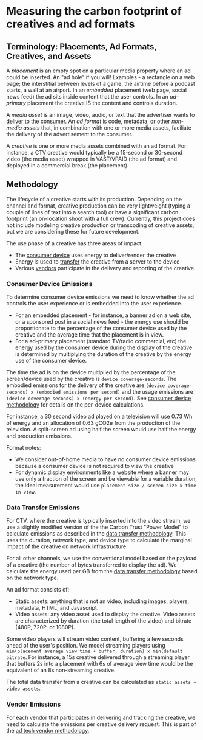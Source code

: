 # Measuring the carbon footprint of creatives and ad formats

## Terminology: Placements, Ad Formats, Creatives, and Assets

A _placement_ is an empty spot on a particular media property where an ad could be inserted. An "ad hole" if you will! Examples - a rectangle on a web page; the interstitial between levels of a game, the airtime before a podcast starts, a wall at an airport. In an _embedded_ placement (web page, social news feed) the ad sits inside content that the user controls. In an _ad-primary_ placement the creative IS the content and controls duration.

A _media asset_ is an image, video, audio, or text that the advertiser wants to deliver to the consumer. An _ad format_ is code, metadata, or other _non-media assets_ that, in combination with one or more media assets, faciliate the delivery of the advertisement to the consumer.

A _creative_ is one or more media assets combined with an ad format. For instance, a CTV creative would typically be a 15-second or 30-second video (the media asset) wrapped in VAST/VPAID (the ad format) and deployed in a commercial break (the placement).

## Methodology

The lifecycle of a creative starts with its production. Depending on the channel and format, creative production can be very lightweight (typing a couple of lines of text into a search tool) or have a significant carbon footprint (an on-location shoot with a full crew). Currently, this project does not include modeling creative production or transcoding of creative assets, but we are considering these for future development.

The use phase of a creative has three areas of impact:

- The [consumer device](./consumer_devices) uses energy to deliver/render the creative
- Energy is used to [transfer](./data_transfer) the creative from a server to the device
- Various [vendors](./ad_tech_model) participate in the delivery and reporting of the creative.

### Consumer Device Emissions

To determine consumer device emissions we need to know whether the ad controls the user experience or is embedded into the user experience.

- For an embedded placement - for instance, a banner ad on a web site, or a sponsored post in a social news feed - the energy use should be proportionate to the percentage of the consumer device used by the creative and the average time that the placement is in view.
- For a ad-primary placement (standard TV/radio commercial, etc) the energy used by the consumer device during the display of the creative is determined by multiplying the duration of the creative by the energy use of the consumer device.

The time the ad is on the device multiplied by the percentage of the screen/device used by the creative is `device coverage-seconds`. The embodied emissions for the delivery of the creative are `(device coverage-seconds) x (embodied emissions per second)` and the usage emissions are `(device coverage-seconds) x (energy per second)`. See [consumer device methodology](./consumer_devices) for details on the per-device calculations.

For instance, a 30 second video ad played on a television will use 0.73 Wh of energy and an allocation of 0.63 gCO2e from the production of the television. A split-screen ad using half the screen would use half the energy and production emissions.

Format notes:

- We consider out-of-home media to have no consumer device emissions because a consumer device is not required to view the creative
- For dynamic display environments like a website where a banner may use only a fraction of the screen and be viewable for a variable duration, the ideal measurement would use `placement size / screen size x time in view`.

### Data Transfer Emissions

For CTV, where the creative is typically inserted into the video stream, we use a slightly modified version of the the Carbon Trust "Power Model" to calculate emissions as described in the [data transfer methodology](./data_transfer). This uses the duration, network type, and device type to calculate the marginal impact of the creative on network infrastructure.

For all other channels, we use the conventional model based on the payload of a creative (the number of bytes transferred to display the ad). We calculate the energy used per GB from the [data transfer methodology](./data_transfer) based on the network type.

An ad format consists of:

- Static assets: anything that is not an video, including images, players, metadata, HTML, and Javascript.
- Video assets: any video asset used to display the creative. Video assets are characterized by duration (the total length of the video) and bitrate (480P, 720P, or 1080P).

Some video players will stream video content, buffering a few seconds ahead of the user's position. We model streaming players using `min(placement average view time + buffer, duration) x min(default bitrate`. For instance, a 15s creative delivered through a streaming player that buffers 2s into a placement with 6s of average view time would be the equivalent of an 8s non-streaming creative.

The total data transfer from a creative can be calculated as `static assets + video assets`.

### Vendor Emissions

For each vendor that participates in delivering and tracking the creative, we need to calculate the emissions per creative delivery request. This is part of the [ad tech vendor methodology](./ad_tech_model).
